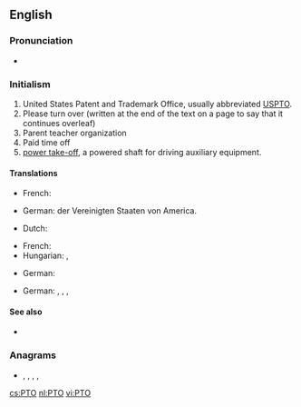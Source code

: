 ==English==

===Pronunciation===
* {{audio|en-us-PTO.ogg|Audio (US)|lang=en}}

===Initialism===
{{rfc-header|Initialism}}
{{head|en|initialism}}

# United States Patent and Trademark Office, usually abbreviated [[USPTO]].
# Please turn over (written at the end of the text on a page to say that it continues overleaf)
# Parent teacher organization
# Paid time off
# [[power take-off]], a powered shaft for driving auxiliary equipment.

====Translations====
{{trans-top|United States Patent and Trademark Office}}
* French: {{t|fr|Office américain des brevets et marques|m}}
{{trans-mid}}
* German: {{t+|de|Patentamt|n}} der Vereinigten Staaten von America.
{{trans-bottom}}

{{trans-top|Please turn over}}
* Dutch: {{t+|nl|z.o.z.}}
{{trans-mid}}
* French: {{t+|fr|TSVP}}
* Hungarian: {{t|hu|٪}}, {{t|hu|fordíts!}}
{{trans-bottom}}

{{trans-top|Powered shaft for driving auxiliary equipment}}
* German: {{t|de|Zapfwelle|f}}
{{trans-mid}}
{{trans-bottom}}

{{trans-top|Parent Teacher Organization}}
* German: {{t|de|Elternvertretung|f}}, {{t|de|Elternbeirat|m}}, {{t|de|Elternausschuss|m}}, {{t|de|Elternpflegschaft|f}}
{{trans-mid}}
{{trans-bottom}}

====See also====
* {{l|en|PTA}}

===Anagrams===
* {{l|en|opt}}, {{l|en|OTP}}, {{l|en|pot}}, {{l|en|top}}, {{l|en|TPO}}

[[cs:PTO]]
[[nl:PTO]]
[[vi:PTO]]